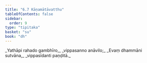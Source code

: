 ```yaml
---
title: "6.7 Kāṇamātāvatthu"
tableOfContents: false
sidebar:
  order: 9
type: "tipitaka"
basket: "su"
book: "dh"
---
```



<DynamicBreadcrumb />

<Division number="82" book="dh" bookNo="18" page="25">

<Paragraph number="88" type="verses" book="dh">
_Yathāpi rahado gambhīro,_  
_vippasanno anāvilo;_  
_Evaṃ dhammāni sutvāna,_  
_vippasīdanti paṇḍitā._
</Paragraph>
</Division>